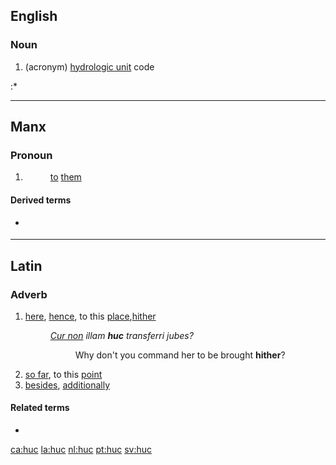==English==

===Noun===

# (acronym) [http://en.wikipedia.org/w/index.php?title=Hydrologic_unit&redirect=no hydrologic unit] code
:*

----

==Manx==

===Pronoun===
{{infl|gv|prepositional pronoun}}

# {{form of|3rd person plural|hug|lang=Manx}}
#: [[to]] [[them]]

====Derived terms====
* {{l|gv|hucsyn}} {{qualifier|emphatic}}

----

==Latin==

===Adverb===
{{la-adv|hūc||-}}

# [[here]], [[hence]], to this [[place]],[[hither]]
#: ''[[cur non|Cur non]] illam '''huc''' transferri jubes?''
#:: Why don't you command her to be brought '''hither'''?
# [[so far]], to this [[point]]
# [[besides]], [[additionally]]

====Related terms====
* {{l|la|hic|hīc}}

[[ca:huc]]
[[la:huc]]
[[nl:huc]]
[[pt:huc]]
[[sv:huc]]